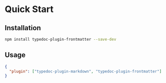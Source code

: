 # Quick Start

## Installation

```sh npm2yarn
npm install typedoc-plugin-frontmatter --save-dev
```

## Usage

```json filename="typedoc.json"
{
  "plugin": ["typedoc-plugin-markdown", "typedoc-plugin-frontmatter"]
}
```
